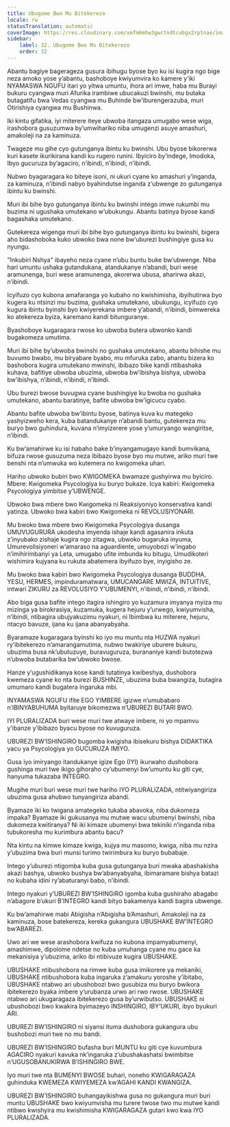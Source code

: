 ```yaml
---
title: Ubugome Bwo Mu Bitekerezo
locale: rw
statusTranslation: automatic
coverImage: https://res.cloudinary.com/xmfm6mhw3gwctndtcubgx2rptnae/image/upload/v1740337243/small_cover_educacion_fundamental_a051170f1c.webp
sidebar:
    label: 32. Ubugome Bwo Mu Bitekerezo
    order: 32
---
```

Abantu bagiye bagerageza gusura ibihugu byose byo ku isi kugira ngo bige neza amoko yose y’abantu, bashoboye kwiyumvira ko kamere y’iki NYAMASWA NGUFU itari yo yitwa umuntu, ihora ari imwe, haba mu Burayi bukuru cyangwa muri Afurika irambiwe ubucakuzi bwinshi, mu butaka butagatifu bwa Vedas cyangwa mu Buhinde bw’iburengerazuba, muri Otirishiya cyangwa mu Bushinwa.

Iki kintu gifatika, iyi miterere iteye ubwoba itangaza umugabo wese wiga, irashobora gusuzumwa by’umwihariko niba umugenzi asuye amashuri, amakoleji na za kaminuza.

Twageze mu gihe cyo gutunganya ibintu ku bwinshi. Ubu byose bikorerwa kuri kasete ikurikirana kandi ku rugero runini. Ibyiciro by’indege, Imodoka, Ibyo gucuruza by’agaciro, n’ibindi, n’ibindi, n’ibindi.

Nubwo byagaragara ko biteye isoni, ni ukuri cyane ko amashuri y’inganda, za kaminuza, n’ibindi nabyo byahindutse inganda z’ubwenge zo gutunganya ibintu ku bwinshi.

Muri ibi bihe byo gutunganya ibintu ku bwinshi intego imwe rukumbi mu buzima ni ugushaka umutekano w’ubukungu. Abantu batinya byose kandi bagashaka umutekano.

Gutekereza wigenga muri ibi bihe byo gutunganya ibintu ku bwinshi, bigera aho bidashoboka kuko ubwoko bwa none bw’uburezi bushingiye gusa ku nyungu.

"Inkubiri Nshya" ibayeho neza cyane n’ubu buntu buke bw’ubwenge. Niba hari umuntu ushaka gutandukana, atandukanye n’abandi, buri wese aramunenga, buri wese aramunenga, akorerwa ubusa, aharirwa akazi, n’ibindi.

Icyifuzo cyo kubona amafaranga yo kubaho no kwishimisha, ibyihutirwa byo kugera ku ntsinzi mu buzima, gushaka umutekano, ubukungu, icyifuzo cyo kugura ibintu byinshi byo kwiyerekana imbere y’abandi, n’ibindi, bimwereka ko atekereza byiza, karemano kandi bitunguranye.

Byashoboye kugaragara rwose ko ubwoba butera ubwonko kandi bugakomeza umutima.

Muri ibi bihe by’ubwoba bwinshi no gushaka umutekano, abantu bihishe mu buvumo bwabo, mu biryabare byabo, mu mfuruka zabo, ahantu bizera ko bashobora kugira umutekano mwinshi, ibibazo bike kandi ntibashaka kuhava, bafitiye ubwoba ubuzima, ubwoba bw’ibishya bishya, ubwoba bw’ibishya, n’ibindi, n’ibindi, n’ibindi.

Ubu burezi bwose buvugwa cyane bushingiye ku bwoba no gushaka umutekano, abantu baratinye, bafite ubwoba bw’igicucu cyabo.

Abantu bafite ubwoba bw’ibintu byose, batinya kuva ku mategeko yashyizweho kera, kuba batandukanye n’abandi bantu, gutekereza mu buryo bwo guhindura, kuvana n’imyizerere yose y’umuryango wangiritse, n’ibindi.

Ku bw’amahirwe ku isi habaho bake b’inyangamugayo kandi bumvikana, bifuza rwose gusuzuma neza ibibazo byose byo mu mutwe, ariko muri twe benshi nta n’umwuka wo kutemera no kwigomeka uhari.

Hariho ubwoko bubiri bwo KWIGOMEKA bwamaze gushyirwa mu byiciro. Mbere: Kwigomeka Psycologiya ku buryo bukaze. Icya kabiri: Kwigomeka Psycologiya yimbitse y’UBWENGE.

Ubwoko bwa mbere bwo Kwigomeka ni Reaksiyoniyo konservativa kandi yatinza. Ubwoko bwa kabiri bwo Kwigomeka ni REVOLUSIYONARI.

Mu bwoko bwa mbere bwo Kwigomeka Psycologiya dusanga UMUVUGURURA ukodesha imyenda ishaje kandi agasanira inkuta z’inyubako zishaje kugira ngo zitagwa, ubwoko bugaruka inyuma, Umurevolisiyoneri w’amaraso na aguardiente, umuyobozi w’ingabo n’imihirimbanyi ya Leta, umugabo ufite imbunda ku bitugu, Umudikoteri wishimira kujyana ku rukuta abatemera ibyifuzo bye, inyigisho ze.

Mu bwoko bwa kabiri bwo Kwigomeka Psycologiya dusanga BUDDHA, YESU, HERMES, impinduramatwara, UMUCANGARE MWIZA, INTUITIVE, intwari ZIKURU za REVOLUSIYO Y’UBUMENYI, n’ibindi, n’ibindi, n’ibindi.

Abo biga gusa bafite intego itagira ishingiro yo kuzamura imyanya myiza mu mizinga ya birokrasiya, kuzamuka, kugera hejuru y’urwego, kwiyumvisha, n’ibindi, ntibagira ubujyakuzimu nyakuri, ni Ibimbwa ku miterere, hejuru, ntacyo bavuze, ijana ku ijana abanyabyaha.

Byaramaze kugaragara byinshi ko iyo mu muntu nta HUZWA nyakuri ry’ibitekerezo n’amarangamutima, nubwo twakiriye uburere bukuru, ubuzima busa nk’ubutuzuye, buravuguruza, burananiye kandi butotezwa n’ubwoba butabarika bw’ubwoko bwose.

Hanze y’ugushidikanya kose kandi tutatinya kwibeshya, dushobora kwemeza cyane ko nta burezi BUSHINZE, ubuzima buba bwangiza, butagira umumaro kandi bugatera ingaruka mbi.

INYAMASWA NGUFU ifite EGO YIMBERE igizwe n’umubabaro n’IBINYABUHUMA byitaruye bikomezwa n’UBUREZI BUTARI BWO.

IYI PLURALIZADA buri wese muri twe atwaye imbere, ni yo mpamvu y’ibanze y’ibibazo byacu byose no kuvuguruza.

UBUREZI BW’ISHINGIRO bugomba kwigisha ibisekuru bishya DIDAKTIKA yacu ya Psycologiya yo GUCURUZA IMIYO.

Gusa iyo imiryango itandukanye igize Ego (IYI) ikurwaho dushobora gushinga muri twe ikigo gihoraho cy’ubumenyi bw’umuntu ku giti cye, hanyuma tukazaba INTEGRO.

Mugihe muri buri wese muri twe hariho IYO PLURALIZADA, ntitwiyangiriza ubuzima gusa ahubwo tunyangiriza abandi.

Byamaze iki ko twigana amategeko tukaba abavoka, niba dukomeza impaka? Byamaze iki gukusanya mu mutwe wacu ubumenyi bwinshi, niba dukomeza kwitiranya? Ni iki kimaze ubumenyi bwa tekiniki n’inganda niba tubukoresha mu kurimbura abantu bacu?

Nta kintu na kimwe kimaze kwiga, kujya mu masomo, kwiga, niba mu nzira y’ubuzima bwa buri munsi turimo twirimbura ku buryo bubabaje.

Intego y’uburezi ntigomba kuba gusa gutunganya buri mwaka abashakisha akazi bashya, ubwoko bushya bw’abanyabyaha, ibimaramare bishya batazi no kubaha idini ry’abaturanyi babo, n’ibindi.

Intego nyakuri y’UBUREZI BW’ISHINGIRO igomba kuba gushiraho abagabo n’abagore b’ukuri B’INTEGRO kandi bityo bakamenya kandi bagira ubwenge.

Ku bw’amahirwe mabi Abigisha n’Abigisha b’Amashuri, Amakoleji na za kaminuza, bose batekereza, kereka gukangura UBUSHAKE BW’INTEGRO bw’ABAREZI.

Uwo ari we wese arashobora kwifuza no kubona impamyabumenyi, amashimwe, dipolome ndetse no kuba umuhanga cyane mu gace ka mekanisiya y’ubuzima, ariko ibi ntibivuze kugira UBUSHAKE.

UBUSHAKE ntibushobora na rimwe kuba gusa imikorere ya mekaniki, UBUSHAKE ntibushobora kuba ingaruka z’amakuru yoroshe y’ibitabo, UBUSHAKE ntabwo ari ubushobozi bwo gusubiza mu buryo bwikora ibitekerezo byaka imbere y’urubanza urwo ari rwo rwose. UBUSHAKE ntabwo ari ukugaragaza ibitekerezo gusa by’urwibutso. UBUSHAKE ni ubushobozi bwo kwakira byimazeyo INSHINGIRO, IBY’UKURI, ibyo byukuri ARI.

UBUREZI BW’ISHINGIRO ni siyansi ituma dushobora gukangura ubu bushobozi muri twe no mu bandi.

UBUREZI BW’ISHINGIRO bufasha buri MUNTU ku giti cye kuvumbura AGACIRO nyakuri kavuka nk’ingaruka z’ubushakashatsi bwimbitse n’UGUSOBANUKIRWA B’ISHINGIRO BWE.

Iyo muri twe nta BUMENYI BWOSE buhari, noneho KWIGARAGAZA guhinduka KWEMEZA KWIYEMEZA kw’AGAHI KANDI KWANGIZA.

UBUREZI BW’ISHINGIRO buhangayikishwa gusa no gukangura muri buri muntu UBUSHAKE bwo kwiyumvisha mu turere twose two mu mutwe kandi ntibwo kwishyira mu kwishimisha KWIGARAGAZA gutari kwo kwa IYO PLURALIZADA.

